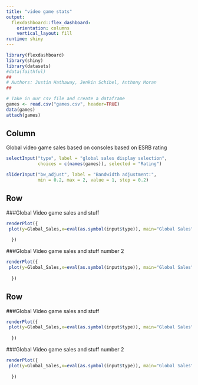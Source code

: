```yaml
---
title: "video game stats"
output: 
  flexdashboard::flex_dashboard:
    orientation: columns
    vertical_layout: fill
runtime: shiny
---
```


```r
library(flexdashboard)
library(shiny)
library(datasets)
#data(faithful)
##
# Authors: Justin Hathaway, Jenkin Schibel, Anthony Moran
##

# Take in our csv file and create a dataframe
games <- read.csv("games.csv", header=TRUE)
data(games)
attach(games)
```

Column {.sidebar}
-----------------------------------------------------------------------

Global video game sales based on consoles based on ESRB rating

```r
selectInput("type", label = "global sales display selection",
            choices = c(names(games)), selected = "Rating")

sliderInput("bw_adjust", label = "Bandwidth adjustment:",
            min = 0.2, max = 2, value = 1, step = 0.2)
```

Row
-----------------------------------------------------------------------

###Global Video game sales and stuff

```r
renderPlot({
 plot(y=Global_Sales,x=eval(as.symbol(input$type)), main="Global Sales", col="blue",ylab="Number of copies sold (millions)", xlab=input$type)
  
  })
```

###Global Video game sales and stuff number 2

```r
renderPlot({
 plot(y=Global_Sales,x=eval(as.symbol(input$type)), main="Global Sales", col="blue",ylab="Number of copies sold (millions)", xlab=input$type)
  
  })
```

Row
-----------------------------------------------------------------------

###Global Video game sales and stuff

```r
renderPlot({
 plot(y=Global_Sales,x=eval(as.symbol(input$type)), main="Global Sales", col="blue",ylab="Number of copies sold (millions)", xlab=input$type)
  
  })
```

###Global Video game sales and stuff number 2

```r
renderPlot({
 plot(y=Global_Sales,x=eval(as.symbol(input$type)), main="Global Sales", col="blue",ylab="Number of copies sold (millions)", xlab=input$type)
  
  })
```